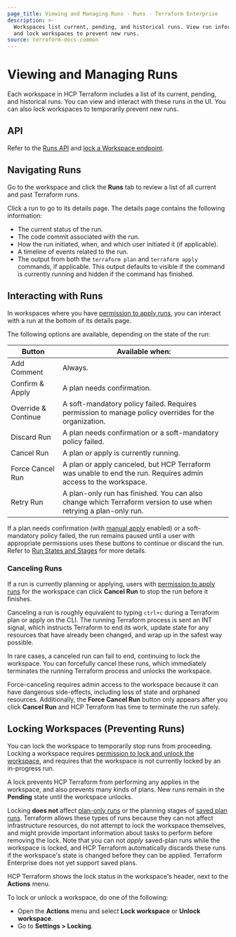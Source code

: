 ```yaml
---
page_title: Viewing and Managing Runs - Runs - Terraform Enterprise
description: >-
  Workspaces list current, pending, and historical runs. View run information
  and lock workspaces to prevent new runs.
source: terraform-docs-common
---
```


# Viewing and Managing Runs

Each workspace in HCP Terraform includes a list of its current, pending, and historical runs. You can view and interact with these runs in the UI. You can also lock workspaces to temporarily prevent new runs.

## API

Refer to the [Runs API](/terraform/enterprise/api-docs/run) and [lock a Workspace endpoint](/terraform/enterprise/api-docs/workspaces#lock-a-workspace).

## Navigating Runs

Go to the workspace and click the **Runs** tab to review a list of all current and past Terraform runs.

Click a run to go to its details page. The details page contains the following information:

-   The current status of the run.
-   The code commit associated with the run.
-   How the run initiated, when, and which user initiated it (if applicable).
-   A timeline of events related to the run.
-   The output from both the `terraform plan` and `terraform apply` commands, if applicable. This output defaults to visible if the command is currently running and hidden if the command has finished.

## Interacting with Runs

In workspaces where you have [permission to apply runs](/terraform/enterprise/users-teams-organizations/permissions#general-workspace-permissions), you can interact with a run at the bottom of its details page.

The following options are available, depending on the state of the run:

| Button              | Available when:                                                                                                  |
| ------------------- | ---------------------------------------------------------------------------------------------------------------- |
| Add Comment         | Always.                                                                                                          |
| Confirm & Apply     | A plan needs confirmation.                                                                                       |
| Override & Continue | A soft-mandatory policy failed. Requires permission to manage policy overrides for the organization.             |
| Discard Run         | A plan needs confirmation or a soft-mandatory policy failed.                                                     |
| Cancel Run          | A plan or apply is currently running.                                                                            |
| Force Cancel Run    | A plan or apply canceled, but HCP Terraform was unable to end the run. Requires admin access to the workspace. |
| Retry Run           | A plan-only run has finished. You can also change which Terraform version to use when retrying a plan-only run.  |

[permissions-citation]: #intentionally-unused---keep-for-maintainers

If a plan needs confirmation (with [manual apply](/terraform/enterprise/workspaces/settings#auto-apply-and-manual-apply) enabled) or a soft-mandatory policy failed, the run remains paused until a user with appropriate permissions uses these buttons to continue or discard the run. Refer to [Run States and Stages](/terraform/enterprise/run/states) for more details.

### Canceling Runs

If a run is currently planning or applying, users with [permission to apply runs](/terraform/enterprise/users-teams-organizations/permissions#general-workspace-permissions) for the workspace can click **Cancel Run** to stop the run before it finishes.

[permissions-citation]: #intentionally-unused---keep-for-maintainers

Canceling a run is roughly equivalent to typing `ctrl+c` during a Terraform plan or apply on the CLI. The running Terraform process is sent an INT signal, which instructs Terraform to end its work, update state for any resources that have already been changed, and wrap up in the safest way possible.

In rare cases, a canceled run can fail to end, continuing to lock the workspace. You can forcefully cancel these runs, which immediately terminates the running Terraform process and unlocks the workspace.

Force-canceling requires admin access to the workspace because it can have dangerous side-effects, including loss of state and orphaned resources. Additionally, the **Force Cancel Run** button only appears after you click **Cancel Run** and HCP Terraform has time to terminate the run safely.

[permissions-citation]: #intentionally-unused---keep-for-maintainers

## Locking Workspaces (Preventing Runs)

You can lock the workspace to temporarily stop runs from proceeding. Locking a workspace requires [permission to lock and unlock the workspace](/terraform/enterprise/users-teams-organizations/permissions#general-workspace-permissions), and requires that the workspace is not currently locked by an in-progress run.

A lock prevents HCP Terraform from performing any applies in the workspace, and also prevents many kinds of plans. New runs remain in the **Pending** state until the workspace unlocks.

Locking **does not** affect [plan-only runs](/terraform/enterprise/run/remote-operations#speculative-plans) or the planning stages of [saved plan runs](/terraform/enterprise/run/cli#remote-saved-plans). Terraform allows these types of runs because they can not affect infrastructure resources, do not attempt to lock the workspace themselves, and might provide important information about tasks to perform before removing the lock. Note that you can not _apply_ saved-plan runs while the workspace is locked, and HCP Terraform automatically discards these runs if the workspace's state is changed before they can be applied. Terraform Enterprise does not yet support saved plans.

HCP Terraform shows the lock status in the workspace's header, next to the **Actions** menu.

To lock or unlock a workspace, do one of the following:

-   Open the **Actions** menu and select **Lock workspace** or **Unlock workspace**.
-   Go to **Settings > Locking**.

[permissions-citation]: #intentionally-unused---keep-for-maintainers
